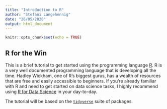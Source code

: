```yaml
---
title: "Introduction to R"
author: "Stefani Langehennig"
date: "26/05/2020"
output: html_document
---
```


```r
knitr::opts_chunk$set(echo = TRUE)
```

## R for the Win

This is a brief tutorial to get started using the programming language [R](https://www.r-project.org/about.html). R is a very well documented programming language that is developing all the time. Hadley Wickham, one of R's biggest gurus, has a wealth of resources that are free and easily accessible to beginners. If you're already familiar with R and need to get started on data science tasks, I highly recommend using [R for Data Science](https://r4ds.had.co.nz/) in your day-to-day.

The tutorial will be based on the [`tidyverse`](https://www.tidyverse.org/) suite of packages. 

